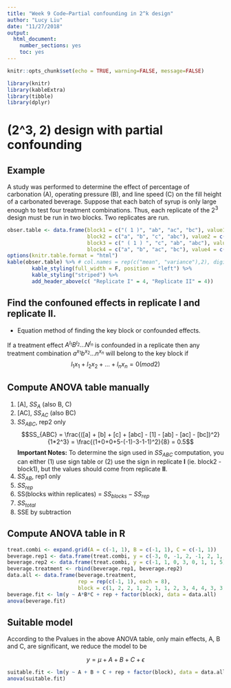 ```yaml
---
title: "Week 9 Code—Partial confounding in 2^k design"
author: "Lucy Liu"
date: "11/27/2018"
output: 
  html_document:
    number_sections: yes
    toc: yes
---
```


```r
knitr::opts_chunk$set(echo = TRUE, warning=FALSE, message=FALSE)
```

```r
library(knitr)
library(kableExtra)
library(tibble)
library(dplyr)
```

# (2^3, 2) design with partial confounding

## Example

A study was performed to determine the effect of percentage of carbonation (A), operating pressure (B), and line speed (C) on the fill height of a carbonated beverage. Suppose that each batch of syrup is only large enough to test four treatment combinations. Thus, each replicate of the $2^3$ design must be run in two blocks. Two replicates are run.

```r
obser.table <- data.frame(block1 = c("( 1 )", "ab", "ac", "bc"), value1 = c(-3, 2, 2, 1),
                          block2 = c("a", "b", "c", "abc"), value2 = c(0, -1, -1, 6),
                          block3 = c(" ( 1 ) ", "c", "ab", "abc"), value3 = c(-1, 0, 3, 5),
                          block4 = c("a", "b", "ac", "bc"), value4 = c(1, 0, 1, 1))
options(knitr.table.format = "html") 
kable(obser.table) %>% # col.names = rep(c("mean", "variance"),2), digits = 8
        kable_styling(full_width = F, position = "left") %>%
        kable_styling("striped") %>%
        add_header_above(c( "Replicate I" = 4, "Replicate II" = 4))
```
## Find the confouned effects in replicate I and replicate II.

* Equation method of finding the key block or confounded effects.

If a treatment effect $A^{l_1}B^{l_2}\ldots N^{l_n}$ is confounded in a replicate then any treatment combination $a^{x_1}b^{x_2}\ldots n^{x_n}$ will belong to the key block if
$$l_1x_1+l_2x_2+\ldots+l_nx_n = 0(mod 2)$$

## Compute ANOVA table manually 

1. [A], $SS_A$ (also B, C)
2. [AC], $SS_{AC}$ (also BC)
3. $SS_{ABC}$, rep2 only
$$SS_{ABC} = \frac{([a] + [b] + [c] + [abc] - [1] - [ab] - [ac] - [bc])^2}{1*2^3} = \frac{(1+0+0+5-(-1)-3-1-1)^2}{8} = 0.5$$
**Important Notes:** To determine the sign used in $SS_{ABC}$ computation, you can either (1) use sign table or (2) use the sign in replicate **I** (ie. block2 - block1), but the values should come from replicate **II**. 
4. $SS_{AB}$, rep1 only
5. $SS_{rep}$
6. SS(blocks within replicates) = $SS_{blocks} - SS_{rep}$
7. $SS_{total}$
8. SSE by subtraction

## Compute ANOVA table in R
```r
treat.combi <- expand.grid(A = c(-1, 1), B = c(-1, 1), C = c(-1, 1))
beverage.rep1 <- data.frame(treat.combi, y = c(-3, 0, -1, 2, -1, 2, 1, 6))
beverage.rep2 <- data.frame(treat.combi, y = c(-1, 1, 0, 3, 0, 1, 1, 5))
beverage.treatment <- rbind(beverage.rep1, beverage.rep2)
data.all <- data.frame(beverage.treatment,
                       rep = rep(c(-1, 1), each = 8),
                       block = c(1, 2, 2, 1, 2, 1, 1, 2, 3, 4, 4, 3, 3, 4, 4, 3))
beverage.fit <- lm(y ~ A*B*C + rep + factor(block), data = data.all)
anova(beverage.fit)
```

## Suitable model

According to the Pvalues in the above ANOVA table, only main effects, A, B and C, are significant, we reduce the model to be

$$y = \mu + A + B + C + \epsilon$$
```r
suitable.fit <- lm(y ~ A + B + C + rep + factor(block), data = data.all)
anova(suitable.fit)
```     
